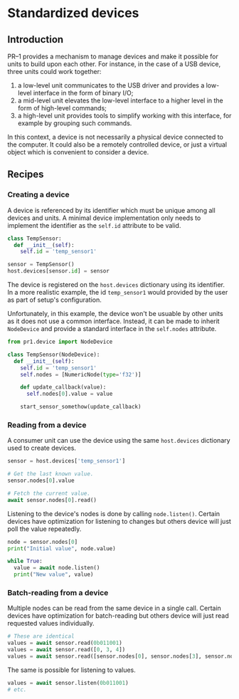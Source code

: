 

# Standardized devices


## Introduction

PR–1 provides a mechanism to manage devices and make it possible for units to build upon each other. For instance, in the case of a USB device, three units could work together:

1. a low-level unit communicates to the USB driver and provides a low-level interface in the form of binary I/O;
2. a mid-level unit elevates the low-level interface to a higher level in the form of high-level commands;
3. a high-level unit provides tools to simplify working with this interface, for example by grouping such commands.

In this context, a device is not necessarily a physical device connected to the computer. It could also be a remotely controlled device, or just a virtual object which is convenient to consider a device.


## Recipes

### Creating a device

A device is referenced by its identifier which must be unique among all devices and units. A minimal device implementation only needs to implement the identifier as the `self.id` attribute to be valid.

```py
class TempSensor:
  def __init__(self):
    self.id = 'temp_sensor1'

sensor = TempSensor()
host.devices[sensor.id] = sensor
```

The device is registered on the `host.devices` dictionary using its identifier. In a more realistic example, the id `temp_sensor1` would provided by the user as part of setup's configuration.

Unfortunately, in this example, the device won't be usuable by other units as it does not use a common interface. Instead, it can be made to inherit `NodeDevice` and provide a standard interface in the `self.nodes` attribute.

```py
from pr1.device import NodeDevice

class TempSensor(NodeDevice):
  def __init__(self):
    self.id = 'temp_sensor1'
    self.nodes = [NumericNode(type='f32')]

    def update_callback(value):
      self.nodes[0].value = value

    start_sensor_somethow(update_callback)
```

### Reading from a device

A consumer unit can use the device using the same `host.devices` dictionary used to create devices.

```py
sensor = host.devices['temp_sensor1']

# Get the last known value.
sensor.nodes[0].value

# Fetch the current value.
await sensor.nodes[0].read()
```

Listening to the device's nodes is done by calling `node.listen()`. Certain devices have optimization for listening to changes but others device will just poll the value repeatedly.

```py
node = sensor.nodes[0]
print("Initial value", node.value)

while True:
  value = await node.listen()
  print("New value", value)
```

### Batch-reading from a device

Multiple nodes can be read from the same device in a single call. Certain devices have optimization for batch-reading but others device will just read requested values individually.

```py
# These are identical
values = await sensor.read(0b011001)
values = await sensor.read([0, 3, 4])
values = await sensor.read([sensor.nodes[0], sensor.nodes[3], sensor.nodes[4]])
```

The same is possible for listening to values.

```py
values = await sensor.listen(0b011001)
# etc.
```
